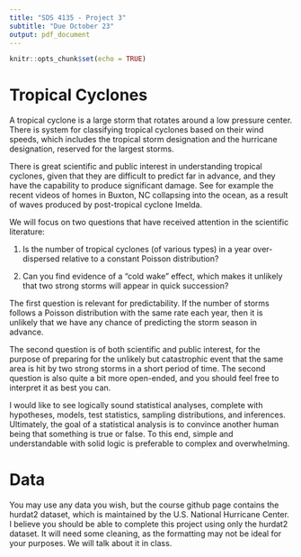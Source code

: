 ```yaml
---
title: "SDS 4135 - Project 3"
subtitle: "Due October 23"
output: pdf_document
---
```


```r
knitr::opts_chunk$set(echo = TRUE)
```

# Tropical Cyclones

A tropical cyclone is a large storm that rotates around a low pressure center.
There is system for classifying tropical cyclones based on their wind speeds,
which includes the tropical storm designation and the hurricane designation,
reserved for the largest storms.

There is great scientific and public interest in understanding tropical cyclones,
given that they are difficult to predict far in advance, and they have the 
capability to produce significant damage. See for example the recent videos of 
homes in Buxton, NC collapsing into the ocean, as a result of waves produced by 
post-tropical cyclone Imelda.

We will focus on two questions that have received attention in the scientific
literature:

1. Is the number of tropical cyclones (of various types) in a year over-dispersed 
   relative to a constant Poisson distribution? 
   
2. Can you find evidence of a "cold wake" effect, which makes it unlikely that
   two strong storms will appear in quick succession?

The first question is relevant for predictability. If the number of storms
follows a Poisson distribution with the same rate each year, then it is 
unlikely that we have any chance of predicting the storm season in advance.

The second question is of both scientific and public interest, for the purpose
of preparing for the unlikely but catastrophic event that the same area
is hit by two strong storms in a short period of time. The second question
is also quite a bit more open-ended, and you should feel free to interpret
it as best you can.

I would like to see logically sound statistical analyses, complete with hypotheses, 
models, test statistics, sampling distributions, and inferences. Ultimately, the goal 
of a statistical analysis is to convince another human being that something
is true or false. To this end, simple and understandable with solid logic
is preferable to complex and overwhelming. 


# Data

You may use any data you wish, but the course github page contains the hurdat2
dataset, which is maintained by the U.S. National Hurricane Center. I believe
you should be able to complete this project using only the hurdat2 dataset. It 
will need some cleaning, as the formatting may not be ideal for your purposes.
We will talk about it in class.


